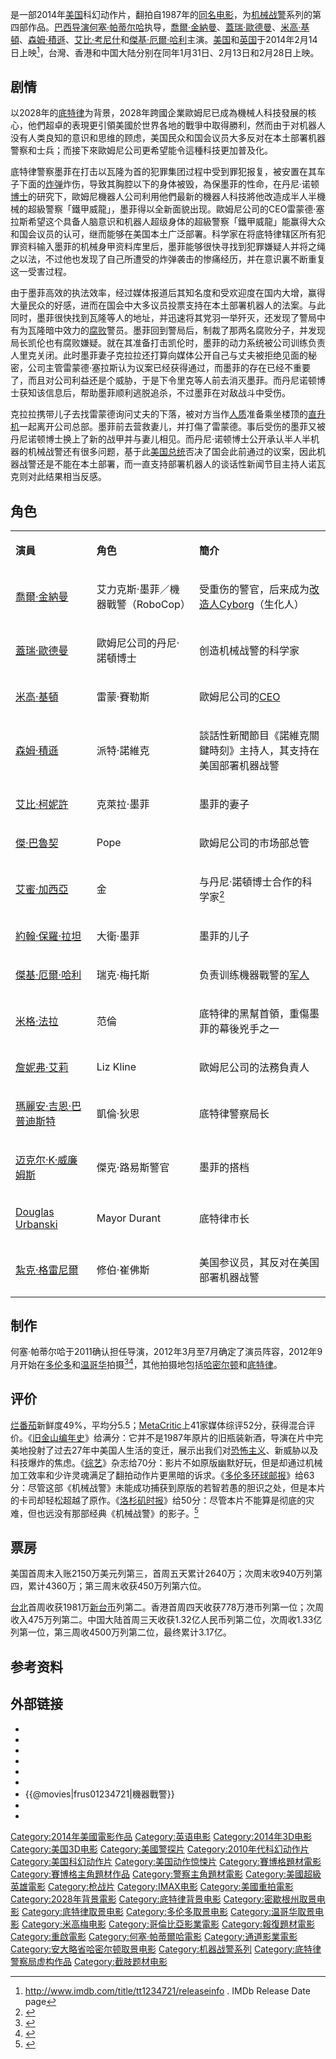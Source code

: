 {{noteTA
|G1=Movie
|G2=Show
|1=zh-tw:機器戰警;zh-hk:鐵甲威龍;zh-cn:机械战警;
|2=zh-tw:范倫;zh-cn:瓦隆;
|3=zh-tw:雷蒙;zh-cn:雷蒙德;
|4=zh-tw:賽勒斯;zh-cn:塞拉斯;
|5=zh-tw:諾維克;zh-cn:诺瓦克;
|6=zh-tw:瑞克;zh-cn:里克;
|7=zh-tw:克萊拉;zh-cn:克拉拉;
}}
{{Infobox film
| name       = 机械战警
| original_name  = ''RoboCop''
| tw_image   = Robocop poster.jpg
| hk_image   = 鐵甲威龍.jpg
| cn_image   = 鐵甲威龍.jpg
| image_size = 250px
| alt        = 
| caption    = 台灣海報
| director   = [[何塞·帕蒂爾哈|何塞·帕蒂爾哈]]
| producer   = {{link-en|馬克·亞伯拉罕|Marc Abraham}} <br />{{link-en|加里·巴伯|Gary Barber}} <br />{{link-en|羅傑·伯恩鮑姆|Roger Birnbaum}} <br />{{link-en|埃里克·紐曼|Eric Newman (producer)}}
| screenplay = {{link-en|尼克·申克|Nick Schenk}} <br />[[Joshua_Zetumer|Joshua Zetumer]] <br />[[詹姆斯·范德比爾特|詹姆斯·范德比爾特]]
| based on   = '''Characters by''' <br />{{link-en|愛德華·諾伊邁爾|Edward Neumeier}}<br />{{link-en|邁克爾·邁納|Michael Miner}}
| starring   = [[喬爾·金納曼|喬爾·金納曼]] <br />[[加利·奧文|加利·奧文]] <br />[[米高·基頓|米高·基頓]]<br />[[森姆·積遜|森姆·積遜]] <br />[[艾比·考尼什|艾比·考尼什]]<br />[[傑·巴魯契|傑·巴魯契]] <br />[[傑基·厄爾·哈利|傑基·厄爾·哈利]] <br />{{link-en|約翰·保羅·拉坦|John Paul Ruttan}}<br />{{link-en|米格爾·費雷爾|Miguel Ferrer}} <br />[[詹妮弗·艾莉|詹妮弗·艾莉]]<br />{{link-en|瑪麗安·讓 - 巴蒂斯特|Marianne Jean-Baptiste}}<br />[[邁克·肯尼斯·威廉姆斯|邁克·肯尼斯·威廉姆斯]]<br />{{link-en|道格拉斯·若班斯基|Douglas Urbanski}}
| music      = 佩德罗·布朗夫曼
| cinematography = {{link-en|盧拉·卡瓦略|Lula Carvalho}}
| editing    = {{link-en|丹尼爾·雷森德|Daniel Rezende}}
| studio     = [[史塔克娛樂公司|史塔克娛樂公司]]<!-- Any information about distribution (or financing) deals will not be permitted without a proper source. -->
| distributor= [[Metro-Goldwyn-Mayer|米高梅]] <br />[[Columbia_Pictures|哥倫比亞電影公司]]
| released   = {{Film date|2014|1|30|台湾|2014|2|13|香港|2014|2|14|美国|2014|2|28|中国大陆}}
| runtime        = 118 分钟
| country        = {{美國電影產地}}
| language       = 英语
| sarft_id = {{电审|进|2014|001}}（2D）(中國)<br/>{{电审|特(进)|2014|001}}（3D）(中國)<br/>{{电审|特(进)|2014|002}}（IMAX）(中國)
| budget         = $1亿美元
| gross          = $2.42億美元
| cn_name        = 机械战警
| hk_name        = 鐵甲威龍
| tw_name        = 機器戰警
}}

{{作品名稱|name=''RoboCop''|hk=鐵甲威龍|tw=機器戰警|cn=机械战警}}是一部2014年[[美国|美国]]科幻动作片，翻拍自1987年的[[机械战警_(1987年电影)|同名电影]]，为[[机械战警|机械战警]]系列的第四部作品。[[巴西|巴西]][[导演|导演]][[何塞·帕蒂尔哈|何塞·帕蒂尔哈]]执导，[[喬爾·金納曼|喬爾·金納曼]]、[[蓋瑞·歐德曼|蓋瑞·歐德曼]]、[[米高·基頓|米高·基頓]]、[[森姆·積遜|森姆·積遜]]、[[艾比·考尼什|艾比·考尼什]]和[[傑基·厄爾·哈利|傑基·厄爾·哈利]]主演。[[美国|美国]]和[[英国|英国]]于2014年2月14日上映<ref>[http://www.imdb.com/title/tt1234721/releaseinfo http://www.imdb.com/title/tt1234721/releaseinfo] {{Webarchive|url=https://archive.is/20120916/http://www.imdb.com/title/tt1234721/releaseinfo |date=2012-09-16 }}. IMDb Release Date page</ref>，台灣、香港和中国大陆分别在同年1月31日、2月13日和2月28日上映。

==剧情==
以2028年的[[底特律|底特律]]为背景，2028年跨國企業歐姆尼已成為機械人科技發展的核心，他們超卓的表現更引領美國於世界各地的戰爭中取得勝利，然而由于对机器人没有人类良知的意识和思维的顾虑，美国民众和国会议员大多反对在本土部署机器警察和士兵；而接下來歐姆尼公司更希望能令這種科技更加普及化。

底特律警察墨菲在打击以瓦隆为首的犯罪集团过程中受到罪犯报复，被安置在其车子下面的[[炸弹|炸弹]]炸伤，导致其胸腔以下的身体被毁，為保墨菲的性命，在丹尼·诺顿[[博士|博士]]的研究下，歐姆尼機器人公司利用他們最新的機器人科技將他改造成半人半機械的超級警察「鐵甲威龍」，墨菲得以全新面貌出现。歐姆尼公司的CEO雷蒙德·塞拉斯希望这个具备人脑意识和机器人超级身体的超級警察「鐵甲威龍」能赢得大众和国会议员的认可，继而能够在美国本土广泛部署。科学家在将底特律辖区所有犯罪资料输入墨菲的机械身甲资料库里后，墨菲能够很快寻找到犯罪嫌疑人并将之绳之以法，不过他也发现了自己所遭受的炸弹袭击的惨痛经历，并在意识裏不断重复这一受害过程。

由于墨菲高效的执法效率，经过媒体报道后其知名度和受欢迎度在国内大增，赢得大量民众的好感，进而在国会中大多议员投票支持在本土部署机器人的法案。与此同时，墨菲很快找到瓦隆等人的地址，并迅速将其党羽一举歼灭，还发现了警局中有为瓦隆暗中效力的[[腐败|腐败]]警员。墨菲回到警局后，制裁了那两名腐败分子，并发现局长凯伦也有腐败嫌疑。就在其准备打击凯伦时，墨菲的动力系统被公司训练负责人里克关闭。此时墨菲妻子克拉拉还打算向媒体公开自己与丈夫被拒绝见面的秘密，公司主管雷蒙德·塞拉斯认为议案已经获得通过，而墨菲的存在已经不重要了，而且对公司利益还是个威胁，于是下令里克等人前去消灭墨菲。而丹尼诺顿博士获知该信息后，帮助墨菲顺利逃脱追杀，不过墨菲在对敌战斗中受伤。

克拉拉携带儿子去找雷蒙德询问丈夫的下落，被对方当作[[人质|人质]]准备乘坐楼顶的[[直升机|直升机]]一起离开公司总部。墨菲前去营救妻儿，并打傷了雷蒙德。事后受伤的墨菲又被丹尼诺顿博士换上了新的战甲并与妻儿相见。而丹尼·诺顿博士公开承认半人半机器的机械战警还有很多问题，基于此[[美国总统|美国总统]]否决了国会此前通过的议案，因此机器战警还是不能在本土部署，而一直支持部署机器人的谈话性新闻节目主持人诺瓦克则对此结果相当反感。

==角色==
{|class="wikitable" width="60%" style="font-size:85%;"
|- style="background:cornflowerblue; color:white" align=center
|style="width:2%"|'''演員'''
|style="width:2%"|'''角色'''
|style="width:6%"|'''簡介'''
|-align=center 
|[[喬爾·金納曼|喬爾·金納曼]]||艾力克斯·墨菲／機器戰警（RoboCop）||align=left|受重伤的警官，后来成为[[改造人|改造人]]Cyborg（生化人）
|-align=center
|[[蓋瑞·歐德曼|蓋瑞·歐德曼]]|| 歐姆尼公司的丹尼·諾頓博士||align=left|创造机械战警的科学家
|-align=center
|[[米高·基頓|米高·基頓]]||雷蒙·賽勒斯||align=left|歐姆尼公司的[[CEO|CEO]]
|-align=center
|[[森姆·積遜|森姆·積遜]]||派特·諾維克||align=left|談話性新聞節目《諾維克關鍵時刻》主持人，其支持在美国部署机器战警
|-align=center
|[[艾比·柯妮許|艾比·柯妮許]]||克萊拉·墨菲||align=left|墨菲的妻子
|-align=center
|[[傑·巴魯契|傑·巴魯契]]||Pope||align=left|歐姆尼公司的市场部总管
|-align=center
|[[艾蜜·加西亞|艾蜜·加西亞]]||金||align=left|与丹尼·諾頓博士合作的科学家<ref>{{cite web|last=Han|first=Angie|title=Remake Bits: ‘Robocop’, ‘Carrie’, ‘Evil Dead’, ‘The Flamingo Kid’, ‘Jar City’, ‘A Bittersweet Life’|url=http://www.slashfilm.com/remake-bits-robocop-carrie-evil-dead-the-flamingo-kid-jar-city-a-bittersweet-life/|publisher=/Film|access-date=2013-09-06|archive-date=2021-03-08|archive-url=https://web.archive.org/web/20210308081531/https://www.slashfilm.com/remake-bits-robocop-carrie-evil-dead-the-flamingo-kid-jar-city-a-bittersweet-life/|dead-url=no}}</ref>
|-align=center
|[[約翰·保羅·拉坦|約翰·保羅·拉坦]]||大衛·墨菲||align=left|墨菲的儿子
|-align=center
|[[傑基·厄爾·哈利|傑基·厄爾·哈利]]||瑞克·梅托斯||align=left|负责训练機器戰警的[[军人|军人]]
|-align=center
|[[米格·法拉|米格·法拉]]||范倫||底特律的黑幫首領，重傷墨菲的幕後兇手之一
|-align=center
|[[詹妮弗·艾莉|詹妮弗·艾莉]]||Liz Kline||歐姆尼公司的法務負責人
|-align=center
|[[瑪麗安·吉恩·巴普迪斯特|瑪麗安·吉恩·巴普迪斯特]]||凱倫·狄恩||align=left|底特律警察局长
|-align=center
|[[迈克尔·K·威廉姆斯|迈克尔·K·威廉姆斯]]||傑克·路易斯警官||align=left|墨菲的搭档
|-align=center
|[[Douglas_Urbanski|Douglas Urbanski]]||Mayor Durant||align=left|底特律市长
|-align=center
|[[紮克·格雷尼爾|紮克·格雷尼爾]]||修伯·崔佛斯||align=left|美国参议员，其反对在美国部署机器战警
|}

== 制作 ==
何塞·帕蒂尔哈于2011确认担任导演，2012年3月至7月确定了演员阵容，2012年9月开始在[[多伦多|多伦多]]和[[温哥华|温哥华]]拍摄<ref name="collider">{{cite web |url=http://collider.com/robocop-new-armor-set-image/195784/ |title=ROBOCOP Remake Set Image Reveals New Armor |publisher=Collider |date= |accessdate=2012-09-17 |archive-date=2012-09-17 |archive-url=https://web.archive.org/web/20120917161706/http://collider.com/robocop-new-armor-set-image/195784 |dead-url=no }}</ref><ref name="vancityfilming">{{cite web|url=http://vancityfilming.com/robocop-reshoot-set-video-with-gary-oldman/|title=RoboCop: set video with Gary Oldman|publisher=Vancity Filming|date=|accessdate=2013-05-03|archive-url=https://web.archive.org/web/20130509231553/http://vancityfilming.com/robocop-reshoot-set-video-with-gary-oldman/|archive-date=2013-05-09|dead-url=yes}}</ref>，其他拍摄地包括[[哈密尔顿_(安大略)|哈密尔顿]]和[[底特律|底特律]]。

== 评价 ==
[[烂番茄|烂番茄]]新鲜度49%，平均分5.5；[[MetaCritic|MetaCritic]]上41家媒体综评52分，获得混合评价。《[[旧金山编年史|旧金山编年史]]》给满分：它并不是1987年原片的旧瓶装新酒，导演在片中完美地投射了过去27年中美国人生活的变迁，展示出我们对[[恐怖主义|恐怖主义]]、新威胁以及科技爆炸的焦虑。《[[综艺|综艺]]》杂志给70分：影片不如原版幽默好玩，但是却通过机械加工效率和少许灵魂满足了翻拍动作片更黑暗的诉求。《[[环球邮报|多伦多环球邮报]]》给63分：尽管这部《机械战警》未能成功捕获到原版的若智若愚的胆识之处，但是本片的卡司却轻松超越了原作。《[[洛杉矶时报|洛杉矶时报]]》给50分：尽管本片不能算是彻底的灾难，但也远没有那部经典《机械战警》的影子。<ref>{{Cite web |url=http://ent.sina.com.cn/m/f/hlw/2014-02-17/15334097875.shtml |title=本周新片：《昨夜风流》《机械战警》等 |access-date=2014-02-17 |archive-date=2019-10-15 |archive-url=https://web.archive.org/web/20191015145403/http://ent.sina.com.cn/m/f/hlw/2014-02-17/15334097875.shtml |dead-url=no }}</ref>

== 票房 ==
美国首周末入账2150万美元列第三，首周五天累计2640万；次周末收940万列第四，累计4360万；第三周末收获450万列第六位。

[[台北|台北]]首周收获1981万[[新台币|新台币]]列第二。香港首周四天收获778万港币列第一位；次周收入475万列第二。中国大陆首周三天收获1.32亿人民币列第二位，次周收1.33亿列第一位，第三周收4500万列第二位，最终累计3.17亿。
{{start box}}
{{succession prize box | 《[[金雞SSS|金雞SSS]]》 |《[[华尔街之狼|華爾街狼人]]》 | {{flagicon|HK}}[[2014年香港一週票房冠軍|2014年香港一週票房冠軍]]| 第6週<small>（2月10日至2月16日）}}
{{succession prize box|《[[霍比特人2：史矛革之战|霍比特人2：史矛革之战]]》|《[[极品飞车_(电影)|极品飞车]]》|{{flagicon|CHN}}[[2014年中国内地一周票房冠军|2014年中国内地一周票房冠军]]|第10周<small>（3月3日—3月9日）</small>}}
{{end box}}

==参考资料==
{{Reflist|2}}

==外部链接==
* {{IMDb title|1234721}}
* {{AllMovie title|535343|機器戰警}}
* {{rotten-tomatoes|robocop|機器戰警}}
* {{metacritic film|robocop-2013|機器戰警}}
* {{mojo title|id=robocop2013|title=機器戰警}}
* {{Yahoomovie id|4909|機器戰警}}
* {{@movies|frus01234721|機器戰警}}
* {{Mtime|98199|機器戰警}}
* {{douban|title=機器戰警}}

{{機器戰警}}
{{José Padilha}}
{{DEFAULTSORT:RoboCop}}
[[Category:2014年美國電影作品|Category:2014年美國電影作品]]
[[Category:英语电影|Category:英语电影]]
[[Category:2014年3D电影|Category:2014年3D电影]]
[[Category:美国3D电影|Category:美国3D电影]]
[[Category:美國警探片|Category:美國警探片]]
[[Category:2010年代科幻动作片|Category:2010年代科幻动作片]]
[[Category:美国科幻动作片|Category:美国科幻动作片]]
[[Category:美国动作惊悚片|Category:美国动作惊悚片]]
[[Category:賽博格題材電影|Category:賽博格題材電影]]
[[Category:賽博格主角題材作品|Category:賽博格主角題材作品]]
[[Category:警察主角題材電影|Category:警察主角題材電影]]
[[Category:美國超級英雄電影|Category:美國超級英雄電影]]
[[Category:枪战片|Category:枪战片]]
[[Category:IMAX电影|Category:IMAX电影]]
[[Category:美國重拍電影|Category:美國重拍電影]]
[[Category:2028年背景電影|Category:2028年背景電影]]
[[Category:底特律背景电影|Category:底特律背景电影]]
[[Category:密歇根州取景电影|Category:密歇根州取景电影]]
[[Category:底特律取景电影|Category:底特律取景电影]]
[[Category:多伦多取景电影|Category:多伦多取景电影]]
[[Category:温哥华取景电影|Category:温哥华取景电影]]
[[Category:米高梅电影|Category:米高梅电影]]
[[Category:哥倫比亞影業電影|Category:哥倫比亞影業電影]]
[[Category:報復題材電影|Category:報復題材電影]]
[[Category:重啟電影|Category:重啟電影]]
[[Category:何塞·帕蒂爾哈電影|Category:何塞·帕蒂爾哈電影]]
[[Category:通道影業電影|Category:通道影業電影]]
[[Category:安大略省哈密尔顿取景电影|Category:安大略省哈密尔顿取景电影]]
[[Category:机器战警系列|Category:机器战警系列]]
[[Category:底特律警察局虚构作品|Category:底特律警察局虚构作品]]
[[Category:截肢题材电影|Category:截肢题材电影]]
